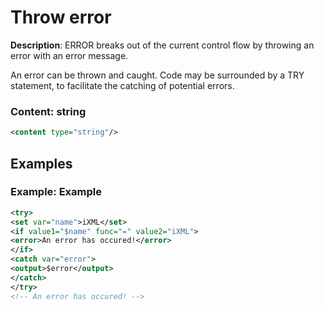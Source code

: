 # Throw error

 **Description**:
 ERROR breaks out of the current control flow by throwing an error with an error message.

An error can be thrown and caught. Code may be surrounded by a TRY statement, to facilitate the catching of potential errors.

### Content: string

```xml
<content type="string"/>
```

## Examples

### Example: Example

```xml
<try>
<set var="name">iXML</set>
<if value1="$name" func="=" value2="iXML">
<error>An error has occured!</error>
</if>
<catch var="error">
<output>$error</output>
</catch>
</try>
<!-- An error has occured! -->
```

